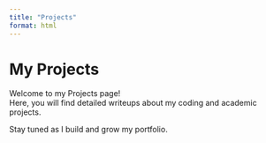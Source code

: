 ```yaml
---
title: "Projects"
format: html
---
```


# My Projects

Welcome to my Projects page!  
Here, you will find detailed writeups about my coding and academic projects.

Stay tuned as I build and grow my portfolio.

